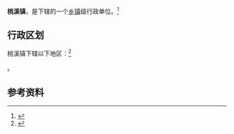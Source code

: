 {{中国乡级行政区|35/08/24/105/000}}

'''桃溪镇'''，是{{PRC admin/fullname|35/08/24/105/000|3}}下辖的一个[[乡镇|乡镇]]级行政单位。<ref>{{PRC admin/ref sgc|{{PRC admin/parent|35/08/24/105/000}}}}</ref>

== 行政区划 ==

桃溪镇下辖以下地区：<ref>{{PRC admin/ref sgc|35/08/24/105/000}}</ref>

{{PRC admin/children|35/08/24/105/000}}。

== 参考资料 ==

{{reflist}}

{{行政区划小作品}}
{{PRC admin/navcat|35/08/24/105/000}}